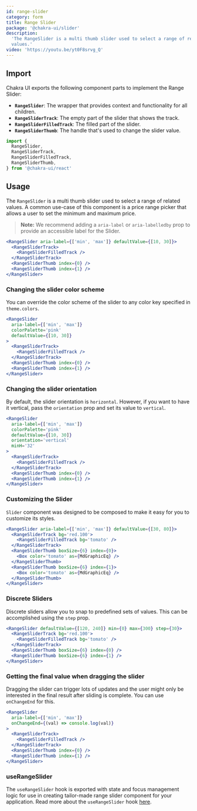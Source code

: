 ```yaml
---
id: range-slider
category: form
title: Range Slider
package: '@chakra-ui/slider'
description:
  'The RangeSlider is a multi thumb slider used to select a range of related
  values.'
video: 'https://youtu.be/yt0F8srvg_Q'
---
```


## Import

Chakra UI exports the following component parts to implement the Range Slider:

- **`RangeSlider`**: The wrapper that provides context and functionality for all
  children.
- **`RangeSliderTrack`**: The empty part of the slider that shows the track.
- **`RangeSliderFilledTrack`**: The filled part of the slider.
- **`RangeSliderThumb`**: The handle that's used to change the slider value.

```js
import {
  RangeSlider,
  RangeSliderTrack,
  RangeSliderFilledTrack,
  RangeSliderThumb,
} from '@chakra-ui/react'
```

## Usage

The `RangeSlider` is a multi thumb slider used to select a range of related
values. A common use-case of this component is a price range picker that allows
a user to set the minimum and maximum price.

> **Note:** We recommend adding a `aria-label` or `aria-labelledby` prop to
> provide an accessible label for the Slider.

```jsx
<RangeSlider aria-label={['min', 'max']} defaultValue={[10, 30]}>
  <RangeSliderTrack>
    <RangeSliderFilledTrack />
  </RangeSliderTrack>
  <RangeSliderThumb index={0} />
  <RangeSliderThumb index={1} />
</RangeSlider>
```

### Changing the slider color scheme

You can override the color scheme of the slider to any color key specified in
`theme.colors`.

```jsx
<RangeSlider
  aria-label={['min', 'max']}
  colorPalette='pink'
  defaultValue={[10, 30]}
>
  <RangeSliderTrack>
    <RangeSliderFilledTrack />
  </RangeSliderTrack>
  <RangeSliderThumb index={0} />
  <RangeSliderThumb index={1} />
</RangeSlider>
```

### Changing the slider orientation

By default, the slider orientation is `horizontal`. However, if you want to have
it vertical, pass the `orientation` prop and set its value to `vertical`.

```jsx
<RangeSlider
  aria-label={['min', 'max']}
  colorPalette='pink'
  defaultValue={[10, 30]}
  orientation='vertical'
  minH='32'
>
  <RangeSliderTrack>
    <RangeSliderFilledTrack />
  </RangeSliderTrack>
  <RangeSliderThumb index={0} />
  <RangeSliderThumb index={1} />
</RangeSlider>
```

### Customizing the Slider

`Slider` component was designed to be composed to make it easy for you to
customize its styles.

```jsx
<RangeSlider aria-label={['min', 'max']} defaultValue={[30, 80]}>
  <RangeSliderTrack bg='red.100'>
    <RangeSliderFilledTrack bg='tomato' />
  </RangeSliderTrack>
  <RangeSliderThumb boxSize={6} index={0}>
    <Box color='tomato' as={MdGraphicEq} />
  </RangeSliderThumb>
  <RangeSliderThumb boxSize={6} index={1}>
    <Box color='tomato' as={MdGraphicEq} />
  </RangeSliderThumb>
</RangeSlider>
```

### Discrete Sliders

Discrete sliders allow you to snap to predefined sets of values. This can be
accomplished using the `step` prop.

```jsx
<RangeSlider defaultValue={[120, 240]} min={0} max={300} step={30}>
  <RangeSliderTrack bg='red.100'>
    <RangeSliderFilledTrack bg='tomato' />
  </RangeSliderTrack>
  <RangeSliderThumb boxSize={6} index={0} />
  <RangeSliderThumb boxSize={6} index={1} />
</RangeSlider>
```

### Getting the final value when dragging the slider

Dragging the slider can trigger lots of updates and the user might only be
interested in the final result after sliding is complete. You can use
`onChangeEnd` for this.

```jsx live=false
<RangeSlider
  aria-label={['min', 'max']}
  onChangeEnd={(val) => console.log(val)}
>
  <RangeSliderTrack>
    <RangeSliderFilledTrack />
  </RangeSliderTrack>
  <RangeSliderThumb index={0} />
  <RangeSliderThumb index={1} />
</RangeSlider>
```

### useRangeSlider

The `useRangeSlider` hook is exported with state and focus management logic for
use in creating tailor-made range slider component for your application. Read
more about the `useRangeSlider` hook
[here](/docs/styled-system/component-hooks/use-range-slider).
